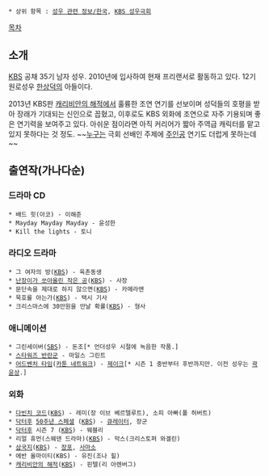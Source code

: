  * 상위 항목 : [[성우 관련 정보/한국]], [[KBS 성우극회]]

[[목차]]
== 소개 ==
[[한국방송공사|KBS]] 공채 35기 남자 성우. 2010년에 입사하여 현재 프리랜서로 활동하고 있다. 12기 원로성우 [[한상덕]]의 아들이다.
 
2013년 KBS판 [[캐리비안의 해적]]에서 훌륭한 조연 연기를 선보이며 성덕들의 호평을 받아 장래가 기대되는 신인으로 꼽혔고, 이후로도 KBS 외화에 조연으로 자주 기용되며 좋은 연기력을 보여주고 있다. 아쉬운 점이라면 아직 커리어가 짧아 주역급 캐릭터를 맡고 있지 못하다는 것 정도. ~~[[김태영(성우)|누구]]는 극회 선배인 주제에 [[윌 터너|주인공]] 연기도 더럽게 못하는데~~

== 출연작(가나다순) ==
=== 드라마 CD ===
 * 배드 힛(아코) - 이해준
 * Mayday Mayday Mayday - 윤성한
 * Kill the lights - 토니

=== 라디오 드라마 ===
 * 그 여자의 방([[한국방송공사|KBS]]) - 육촌동생
 * [[난장이가 쏘아올린 작은 공]]([[한국방송공사|KBS]]) - 사장
 * 문단속을 제대로 하지 않으면([[한국방송공사|KBS]]) - 카메라맨
 * 묵호를 아는가([[한국방송공사|KBS]]) - 택시 기사
 * 크리스마스에 30만원을 만날 확률([[한국방송공사|KBS]]) - 형사

=== 애니메이션 ===
 * 그린세이버([[SBS]]) - 돈조[* 언더성우 시절에 녹음한 작품.]
 * [[스타워즈 반란군]] - 마일스 그린트
 * [[어드벤처 타임]]([[카툰 네트워크]]) - [[제이크(어드벤처 타임)|제이크]][* 시즌 1 중반부터 후반까지만. 이전 성우는 [[곽윤상]].]

=== 외화 ===
 * [[다빈치 코드]]([[한국방송공사|KBS]]) - 레미(장 이브 베르텔루트), 소피 아빠(폴 허버트)
 * [[닥터후]] [[The Day of The Doctor|50주년 스페셜]] ([[KBS]]) - [[4대 닥터|큐레이터]], 장군
 * [[닥터후]] 시즌 7 ([[KBS]]) - 웨블리
 * 리얼 휴먼(스웨덴 드라마)([[한국방송공사|KBS]]) - 막스(크리스토퍼 와겔린) 
 * [[삼국(드라마)|삼국지]]([[한국방송공사|KBS]]) - [[장포]], [[사마소]]
 * 에반 올마이티(KBS) - 유진(조나 힐)
 * [[캐리비안의 해적]]([[한국방송공사|KBS]]) - 핀텔(리 아렌버그)
